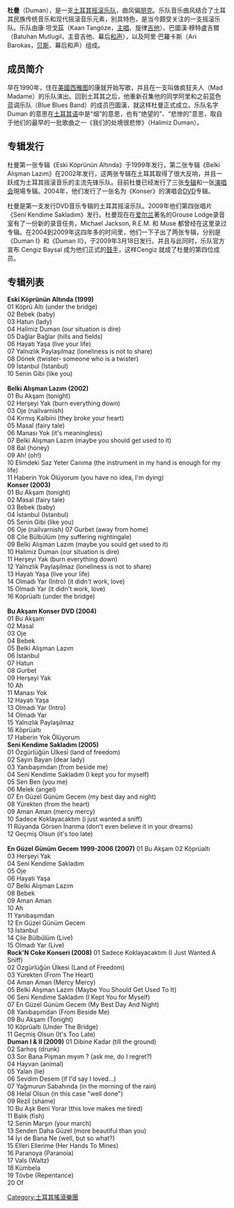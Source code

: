 {{多個問題|
{{orphan|time=2011-12-26T14:02:30+00:00}}
{{unreferenced|time=2011-12-26T14:02:30+00:00}}
{{Untranslated-jargon|time=2011-12-31}}
}}
'''杜曼'''（Duman），是一支[[土耳其|土耳其]][[摇滚乐队|摇滚乐队]]，曲风偏[[朋克|朋克]]。乐队音乐曲风结合了土耳其民族传统音乐和现代摇滚音乐元素，别具特色，是当今颇受关注的一支摇滚乐队。乐队由康·坦戈茲（Kaan Tangöze，[[主唱|主唱]]、旋律[[吉他|吉他]]）、巴圖漢·穆特盧吉爾（Batuhan Mutlugil，主音吉他、幕后[[和声|和声]]），以及阿里·巴羅卡斯（Ari Barokas，[[贝斯|贝斯]]、幕后和声）组成。

== 成员简介 ==
早在1990年，住在[[美國|美國]][[西雅图|西雅图]]的康就开始写歌，并且在一支叫做疯狂夫人（Mad Madame）的乐队演出。回到土耳其之后，他重新召集他的同学阿里和之前蓝色蓝调乐队（Blue Blues Band）的成员巴圖漢，就这样杜曼正式成立。乐队名字 Duman 的意思在[[土耳其语|土耳其语]]中是“烟”的意思，也有“绝望的”、“悲惨的”意思，取自于他们的最早的一批歌曲之一《我们的处境很悲惨》（Halimiz Duman）。
   
== 专辑发行==
杜曼第一张专辑《Eski Köprünün Altında》于1999年发行，第二张专辑《Belki Alışman Lazım》在2002年发行，这两张专辑在土耳其取得了很大反响，并且一跃成为土耳其摇滚音乐的主流先锋乐队。目前杜曼已经发行了三张[[专辑|专辑]]和一张[[演唱会|演唱会]]現場专辑。2004年，他们发行了一张名为《Konser》的演唱会[[DVD|DVD]]专辑。 

杜曼是第一支发行DVD音乐专辑的土耳其摇滚乐队。2009年他们第四张唱片《Seni Kendime Sakladım》发行。杜曼现在在[[爱尔兰|爱尔兰]]著名的Grouse Lodge录音室有了一份新的录音任务，Michael Jackson, R.E.M. 和 Muse 都曾经在这里录过专辑。在2004到2009年这四年多的时间里，他们一下子出了两张专辑，分别是《Duman I》和《Duman II》，于2009年3月18日发行。并且与此同时，乐队官方宣布 Cengiz Baysal 成为他们正式的[[鼓手|鼓手]]，这样Cengiz 就成了杜曼的第四位成员。   

== 专辑列表 ==
'''Eski Köprünün Altında (1999)''' <br />
01 Köprü Altı (under the bridge)<br />
02 Bebek (baby)<br />
03 Hatun (lady)<br />
04 Halimiz Duman (our situation is dire)<br />
05 Dağlar Bağlar (hills and fields)<br />
06 Hayatı Yaşa (live your life)<br />
07 Yalnızlık Paylaşılmaz (loneliness is not to share)<br />
08 Dönek (twister- someone who is a twister)<br />
09 İstanbul (Istanbul)<br />
10 Senin Gibi (like you)<br />
<br />
'''Belki Alışman Lazım (2002)''' <br />
01 Bu Akşam (tonight)<br />
02 Herşeyi Yak (burn everything down)<br />
03 Oje (nailvarnish)<br />
04 Kırmış Kalbini (they broke your heart)<br />
05 Masal (fairy tale)<br />
06 Manası Yok (it's meaningless)<br />
07 Belki Alışman Lazım (maybe you should get used to it)<br />
08 Bal (honey)<br />
09 Ah! (oh!)<br />
10 Elimdeki Saz Yeter Canıma (the instrument in my hand is enough for my life)<br />
11 Haberin Yok Ölüyorum (you have no idea, I'm dying)
<br />
'''Konser (2003)''' <br />
01 Bu Akşam (tonight)<br />
02 Masal (fairy tale)<br />
03 Bebek (baby)<br />
04 İstanbul (Istanbul)<br />
05 Senin Gibi (like you)<br />
06 Oje (nailvarnish)
07 Gurbet (away from home)<br />
08 Çile Bülbülüm (my suffering nightingale)<br />
09 Belki Alışman Lazım (maybe you sould get used to it)<br />
10 Halimiz Duman (our situation is dire)<br />
11 Herşeyi Yak (burn everything down)<br />
12 Yalnızlık Paylaşılmaz (loneliness is not to share)<br />
13 Hayatı Yaşa (live your life)<br />
14 Olmadı Yar (Intro) (it didn't work, love)<br />
15 Olmadı Yar (it didn't work, love)<br />
16 Köprüaltı (under the bridge)<br />
<br />
'''Bu Akşam Konser DVD (2004)''' <br />
01 Bu Akşam<br />
02 Masal<br />
03 Oje<br />
04 Bebek<br />
05 Belki Alışman Lazım<br />
06 İstanbul<br />
07 Hatun<br />
08 Gurbet<br />
09 Herşeyi Yak<br />
10 Ah<br />
11 Manası Yok<br />
12 Hayatı Yaşa<br />
13 Olmadı Yar (Intro)<br />
14 Olmadı Yar<br />
15 Yalnızlık Paylaşılmaz<br />
16 Köprüaltı<br />
17 Haberin Yok Ölüyorum<br />

'''Seni Kendime Sakladım (2005)''' <br />
01 Özgürlüğün Ülkesi (land of freedom)<br />
02 Sayın Bayan (dear lady)<br />
03 Yanıbaşımdan (from beside me)<br />
04 Seni Kendime Sakladım (I kept you for myself)<br />
05 Sen Ben (you me)<br />
06 Melek (angel)<br />
07 En Güzel Günüm Gecem (my best day and night)<br />
08 Yürekten (from the heart)<br />
09 Aman Aman (mercy mercy)<br />
10 Sadece Koklayacaktım (i just wanted a sniff)<br />
11 Rüyanda Görsen İnanma (don't even believe it in your dreams)<br />
12 Geçmiş Olsun (it's too late)<br />
<br />

'''En Güzel Günüm Gecem 1999-2006 (2007)''' 01 Bu Akşam
02 Köprüaltı<br />
03 Herşeyi Yak<br />
04 Seni Kendime Sakladım<br />
05 Oje<br />
06 Hayatı Yaşa<br />
07 Belki Alışman Lazım<br />
08 Bebek<br />
09 Aman Aman<br />
10 Ah<br />
11 Yanıbaşımdan<br />
12 En Güzel Günüm Gecem<br />
13 İstanbul<br />
14 Çile Bülbülüm (Live)<br />
15 Olmadı Yar (Live)<br />

'''Rock'N Coke Konseri (2008)''' 
01 Sadece Koklayacaktım (I Just Wanted A Sniff)<br />
02 Özgürlüğün Ülkesi (Land of Freedom)<br />
03 Yürekten (From The Heart)<br />
04 Aman Aman (Mercy Mercy)<br />
05 Belki Alışman Lazım (Maybe You Should Get Used To It)<br />
06 Seni Kendime Sakladım (I Kept You for Myself)<br />
07 En Güzel Günüm Gecem (My Best Day And Night)<br />
08 Yanıbaşımdan (From Beside Me)<br />
09 Bu Akşam (Tonight)<br />
10 Köprüaltı (Under The Bridge)<br />
11 Geçmiş Olsun (It's Too Late)<br />

'''Duman I & II (2009)''' 
01 Dibine Kadar (till the ground)<br />
02 Sarhoş (drunk)<br />
03 Sor Bana Pişman mıyım ? (ask me, do I regret?)<br />
04 Hayvan (animal)<br />
05 Yalan (lie)<br />
06 Sevdim Desem (if I'd say I loved...)<br />
07 Yağmurun Sabahında (in the morning of the rain)<br />
08 Helal Olsun (in this case "well done")<br />
09 Rezil (shame)<br />
10 Bu Aşk Beni Yorar (this love makes me tired)<br />
11 Balık (fish)<br />
12 Senin Marşın (your march)<br />
13 Senden Daha Güzel (more beautiful than you)<br />
14 İyi de Bana Ne (well, but so what?)<br />
15 Elleri Ellerime (Her Hands To Mines)<br />
16 Paranoya (Paranoia)<br />
17 Vals (Waltz)<br />
18 Kümbela<br />
19 Tövbe (Repentance)<br />
20 Of<br />

{{Authority control}}
[[Category:土耳其搖滾樂團|Category:土耳其搖滾樂團]]
